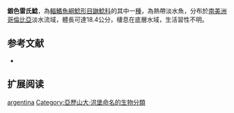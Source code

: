 {{Speciesbox
| name = 銀色雷氏鯰
| image = 
| image_width = 250px
| status = NE
| status_system = IUCN3.1
| genus = Rhamdia
| species = argentina
| authority = [[Humboldt|Humboldt]], 1821
| synonyms = *''Pimelodus argentinus '',Humboldt, 1821  
}}

'''銀色雷氏鯰'''，為[[輻鰭魚綱|輻鰭魚綱]][[鯰形目|鯰形目]][[鼬鯰科|鼬鯰科]]的其中一[[種|種]]，為熱帶淡水魚，分布於[[南美洲|南美洲]][[哥倫比亞|哥倫比亞]]淡水流域，體長可達18.4公分，棲息在底層水域，生活習性不明。

==参考文献==
*{{FishBase_species|genus=Rhamdia|species=argentina|year=2015|month=7}}

== 扩展阅读 ==
{{refbegin}}
{{wikispecies-inline|Rhamdia argentina|銀色雷氏鯰}}
{{refend}}
{{Taxonbar|from=Q6403635}}

[[Category:雷氏鯰屬|argentina]]
[[Category:亞歷山大·洪堡命名的生物分類|Category:亞歷山大·洪堡命名的生物分類]]